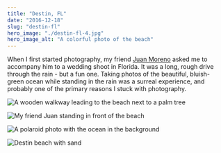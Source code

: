 ```yaml
---
title: "Destin, FL"
date: "2016-12-18"
slug: "destin-fl"
hero_image: "./destin-fl-4.jpg"
hero_image_alt: "A colorful photo of the beach"
---
```


When I first started photography, my friend [Juan Moreno](https://www.jalexandervideography.com) asked me to accompany him to a wedding shoot in Florida. It was a long, rough drive through the rain - but a fun one. Taking photos of the beautiful, bluish-green ocean while standing in the rain was a surreal experience, and probably one of the primary reasons I stuck with photography.

![A wooden walkway leading to the beach next to a palm tree](./destin-fl-1.jpg "Canon EOS Rebel 2000 - Kodak Gold 200")

![My friend Juan standing in front of the beach](./destin-fl-2.jpg "Canon EOS Rebel 2000 - Kodak Gold 200")

![A polaroid photo with the ocean in the background](./destin-fl-3.jpg "Canon EOS Rebel 2000 - Kodak Gold 200")

![Destin beach with sand](./destin-fl-4.jpg "Canon EOS Rebel 2000 - Kodak Gold 200")
